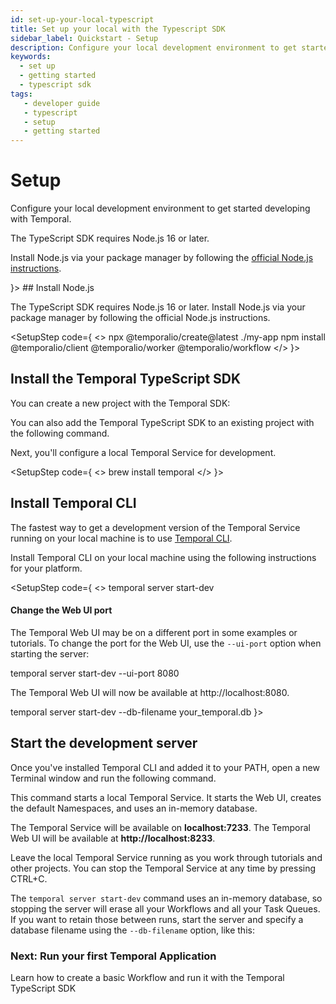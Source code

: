 ```yaml
---
id: set-up-your-local-typescript
title: Set up your local with the Typescript SDK 
sidebar_label: Quickstart - Setup 
description: Configure your local development environment to get started developing with Temporal
keywords:
  - set up 
  - getting started
  - typescript sdk 
tags:
   - developer guide
   - typescript
   - setup
   - getting started
---
```



# Setup

Configure your local development environment to get started developing with Temporal.

<SetupSteps>
<SetupStep code={
  <>
    <p>The TypeScript SDK requires Node.js 16 or later.</p>
    <p>Install Node.js via your package manager by following the <a href="https://nodejs.org/en/download/" target="_blank">official Node.js instructions</a>.</p>
  </>
}>
## Install Node.js

The TypeScript SDK requires Node.js 16 or later. Install Node.js via your package manager by following the official Node.js instructions.
</SetupStep>

<SetupStep code={
<>
<CodeSnippet language="bash">
npx @temporalio/create@latest ./my-app
</CodeSnippet>
<CodeSnippet language="bash">
npm install @temporalio/client @temporalio/worker @temporalio/workflow
</CodeSnippet>
</>
}>

## Install the Temporal TypeScript SDK

You can create a new project with the Temporal SDK:

You can also add the Temporal TypeScript SDK to an existing project with the following command.

Next, you'll configure a local Temporal Service for development.
</SetupStep>

<SetupStep code={
<>
<CodeSnippet language="bash">
brew install temporal
</CodeSnippet>
</>
}>

## Install Temporal CLI

The fastest way to get a development version of the Temporal Service running on your local machine is to use [Temporal CLI](https://docs.temporal.io/cli).

Install Temporal CLI on your local machine using the following instructions for your platform.
</SetupStep>

<SetupStep code={
<>
<CodeSnippet language="bash">
temporal server start-dev
</CodeSnippet>

<div className="port-info">
<h4>Change the Web UI port</h4>
<p>The Temporal Web UI may be on a different port in some examples or tutorials. To change the port for the Web UI, use the <code>--ui-port</code> option when starting the server:</p>
<CodeSnippet language="bash">
temporal server start-dev --ui-port 8080
</CodeSnippet>
<p>The Temporal Web UI will now be available at http://localhost:8080.</p>
</div>
<style>
{`.port-info { background: rgba(68, 76, 231, 0.1); border: 1px solid rgba(68, 76, 231, 0.2); border-radius: 0.75rem; padding: 1.5rem; margin: 1.5rem 0; transition: all 0.3s ease-in-out; box-shadow: 0 2px 4px rgba(0, 0, 0, 0.05); } [data-theme='dark'] .port-info { background: rgba(68, 76, 231, 0.15); border-color: rgba(68, 76, 231, 0.3); } .port-info h4 { margin-top: 0; margin-bottom: 1rem; color: var(--ifm-color-emphasis-900); font-weight: 600; } .port-info p { margin-bottom: 1rem; font-size: 0.95rem; line-height: 1.5; color: var(--ifm-color-emphasis-800); } .port-info p:last-child { margin-bottom: 0; } .port-info code { background: rgba(255, 255, 255, 0.5); padding: 0.2rem 0.4rem; border-radius: 4px; font-size: 0.9em; } [data-theme='dark'] .port-info code { background: rgba(0, 0, 0, 0.2); } @media (max-width: 768px) { .port-info { padding: 1.25rem; } }`}
</style>
<CodeSnippet language="bash">
temporal server start-dev --db-filename your_temporal.db
</CodeSnippet>
</>
}>

## Start the development server

Once you've installed Temporal CLI and added it to your PATH, open a new Terminal window and run the following command.

This command starts a local Temporal Service. It starts the Web UI, creates the default Namespaces, and uses an in-memory database.

The Temporal Service will be available on <b>localhost:7233</b>.
The Temporal Web UI will be available at <b>http://localhost:8233</b>.

Leave the local Temporal Service running as you work through tutorials and other projects. You can stop the Temporal Service at any time by pressing CTRL+C.

The <code>temporal server start-dev</code> command uses an in-memory database, so stopping the server will erase all your Workflows and all your Task Queues. If you want to retain those between runs, start the server and specify a database filename using the <code>--db-filename</code> option, like this:
</SetupStep>
</SetupSteps>

<CallToAction href="/develop/typescript/core-application">
  <h3>Next: Run your first Temporal Application</h3>
  <p>Learn how to create a basic Workflow and run it with the Temporal TypeScript SDK</p>
</CallToAction>